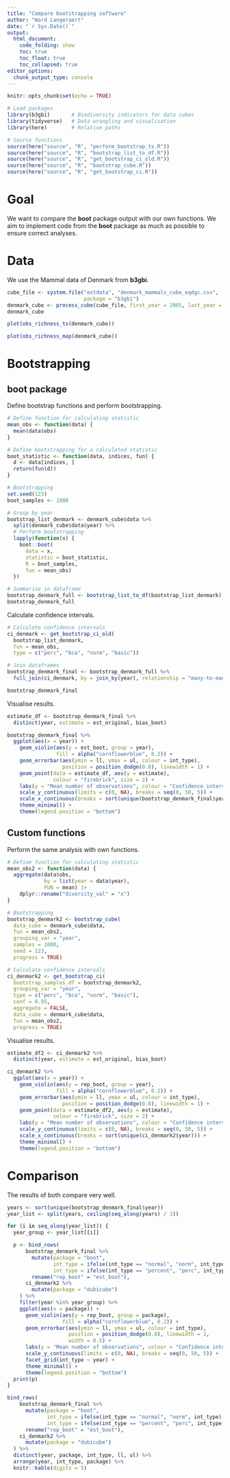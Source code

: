 ```yaml
---
title: "Compare bootstrapping software"
author: "Ward Langeraert"
date: "`r Sys.Date()`"
output:
  html_document:
    code_folding: show
    toc: true
    toc_float: true
    toc_collapsed: true
editor_options: 
  chunk_output_type: console
---
```


```r
knitr::opts_chunk$set(echo = TRUE)
```

```r
# Load packages
library(b3gbi)       # Biodiversity indicators for data cubes
library(tidyverse)   # Data wrangling and visualisation
library(here)        # Relative paths

# Source functions
source(here("source", "R", "perform_bootstrap_ts.R"))
source(here("source", "R", "bootstrap_list_to_df.R"))
source(here("source", "R", "get_bootstrap_ci_old.R"))
source(here("source", "R", "bootstrap_cube.R"))
source(here("source", "R", "get_bootstrap_ci.R"))
```

# Goal

We want to compare the **boot** package output with our own functions.
We aim to implement code from the **boot** package as much as possible to ensure correct analyses.

# Data

We use the Mammal data of Denmark from **b3gbi**.

```r
cube_file <- system.file("extdata", "denmark_mammals_cube_eqdgc.csv",
                         package = "b3gbi")
denmark_cube <- process_cube(cube_file, first_year = 2005, last_year = 2013)
denmark_cube
```

```r
plot(obs_richness_ts(denmark_cube))
```

```r
plot(obs_richness_map(denmark_cube))
```

# Bootstrapping
## boot package

Define bootstrap functions and perform bootstrapping.

```r
# Define function for calculating statistic
mean_obs <- function(data) {
  mean(data$obs)
}

# Define bootstrapping for a calculated statistic
boot_statistic <- function(data, indices, fun) {
  d <- data[indices, ]
  return(fun(d))
}
```

```r
# Bootstrapping
set.seed(123)
boot_samples <- 1000

# Group by year
bootstrap_list_denmark <- denmark_cube$data %>%
  split(denmark_cube$data$year) %>%
  # Perform bootstrapping
  lapply(function(x) {
    boot::boot(
      data = x,
      statistic = boot_statistic,
      R = boot_samples,
      fun = mean_obs)
  })

# Summarise in dataframe
bootstrap_denmark_full <- bootstrap_list_to_df(bootstrap_list_denmark)
bootstrap_denmark_full
```

Calculate confidence intervals.

```r
# Calculate confidence intervals
ci_denmark <- get_bootstrap_ci_old(
  bootstrap_list_denmark,
  fun = mean_obs,
  type = c("perc", "bca", "norm", "basic"))

# Join dataframes
bootstrap_denmark_final <- bootstrap_denmark_full %>%
  full_join(ci_denmark, by = join_by(year), relationship = "many-to-many")

bootstrap_denmark_final
```

Visualise results.

```r
estimate_df <- bootstrap_denmark_final %>%
  distinct(year, estimate = est_original, bias_boot)

bootstrap_denmark_final %>%
  ggplot(aes(x = year)) +
    geom_violin(aes(y = est_boot, group = year),
                fill = alpha("cornflowerblue", 0.2)) +
    geom_errorbar(aes(ymin = ll, ymax = ul, colour = int_type),
                  position = position_dodge(0.8), linewidth = 1) +
    geom_point(data = estimate_df, aes(y = estimate),
               colour = "firebrick", size = 2) +
    labs(y = "Mean number of observations", colour = "Confidence interval") +
    scale_y_continuous(limits = c(0, NA), breaks = seq(0, 50, 5)) +
    scale_x_continuous(breaks = sort(unique(bootstrap_denmark_final$year))) +
    theme_minimal() +
    theme(legend.position = "bottom")
```

## Custom functions

Perform the same analysis with own functions.

```r
# Define function for calculating statistic
mean_obs2 <- function(data) {
  aggregate(data$obs,
            by = list(year = data$year),
            FUN = mean) |>
    dplyr::rename("diversity_val" = "x")
}

# Bootstrapping
bootstrap_denmark2 <- bootstrap_cube(
  data_cube = denmark_cube$data,
  fun = mean_obs2,
  grouping_var = "year",
  samples = 1000,
  seed = 123,
  progress = TRUE)

# Calculate confidence intervals
ci_denmark2 <- get_bootstrap_ci(
  bootstrap_samples_df = bootstrap_denmark2,
  grouping_var = "year",
  type = c("perc", "bca", "norm", "basic"),
  conf = 0.95,
  aggregate = FALSE,
  data_cube = denmark_cube$data,
  fun = mean_obs2,
  progress = TRUE)
```

Visualise results.

```r
estimate_df2 <- ci_denmark2 %>%
  distinct(year, estimate = est_original, bias_boot)

ci_denmark2 %>%
  ggplot(aes(x = year)) +
    geom_violin(aes(y = rep_boot, group = year),
                fill = alpha("cornflowerblue", 0.2)) +
    geom_errorbar(aes(ymin = ll, ymax = ul, colour = int_type),
                  position = position_dodge(0.8), linewidth = 1) +
    geom_point(data = estimate_df2, aes(y = estimate),
               colour = "firebrick", size = 2) +
    labs(y = "Mean number of observations", colour = "Confidence interval") +
    scale_y_continuous(limits = c(0, NA), breaks = seq(0, 50, 5)) +
    scale_x_continuous(breaks = sort(unique(ci_denmark2$year))) +
    theme_minimal() +
    theme(legend.position = "bottom")
```

# Comparison

The results of both compare very well.

```r
years <- sort(unique(bootstrap_denmark_final$year))
year_list <- split(years, ceiling(seq_along(years) / 3))

for (i in seq_along(year_list)) {
  year_group <- year_list[[i]]

  p <- bind_rows(
      bootstrap_denmark_final %>%
        mutate(package = "boot",
               int_type = ifelse(int_type == "normal", "norm", int_type),
               int_type = ifelse(int_type == "percent", "perc", int_type)) %>%
        rename("rep_boot" = "est_boot"),
      ci_denmark2 %>%
        mutate(package = "dubicube")
    ) %>%
    filter(year %in% year_group) %>%
    ggplot(aes(x = package)) +
      geom_violin(aes(y = rep_boot, group = package),
                  fill = alpha("cornflowerblue", 0.2)) +
      geom_errorbar(aes(ymin = ll, ymax = ul, colour = int_type),
                    position = position_dodge(0.8), linewidth = 1,
                    width = 0.5) +
      labs(y = "Mean number of observations", colour = "Confidence interval") +
      scale_y_continuous(limits = c(0, NA), breaks = seq(0, 50, 5)) +
      facet_grid(int_type ~ year) +
      theme_minimal() +
      theme(legend.position = "bottom")
  print(p)
}
```

```r
bind_rows(
    bootstrap_denmark_final %>%
      mutate(package = "boot",
             int_type = ifelse(int_type == "normal", "norm", int_type),
             int_type = ifelse(int_type == "percent", "perc", int_type)) %>%
      rename("rep_boot" = "est_boot"),
    ci_denmark2 %>%
      mutate(package = "dubicube")
  ) %>%
  distinct(year, package, int_type, ll, ul) %>%
  arrange(year, int_type, package) %>%
  knitr::kable(digits = 5)
```
